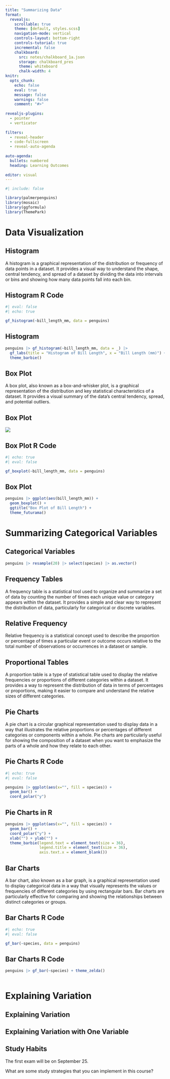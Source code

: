 ```yaml
---
title: "Summarizing Data"
format:
  revealjs:
    scrollable: true
    theme: [default, styles.scss]
    navigation-mode: vertical
    controls-layout: bottom-right
    controls-tutorial: true
    incremental: false 
    chalkboard:
      src: notes/chalkboard_1a.json
      storage: chalkboard_pres
      theme: whiteboard
      chalk-width: 4
knitr:
  opts_chunk: 
    echo: false
    eval: true
    message: false
    warnings: false
    comment: "#>" 
    
revealjs-plugins:
  - pointer
  - verticator
  
filters: 
  - reveal-header
  - code-fullscreen
  - reveal-auto-agenda
  
auto-agenda:
  bullets: numbered
  heading: Learning Outcomes
  
editor: visual
---
```


```r
#| include: false

library(palmerpenguins)
library(mosaic)
library(ggformula)
library(ThemePark)
```

# Data Visualization

## Histogram

A histogram is a graphical representation of the distribution or frequency of data points in a dataset. It provides a visual way to understand the shape, central tendency, and spread of a dataset by dividing the data into intervals or bins and showing how many data points fall into each bin.

## Histogram R Code

```r
#| eval: false
#| echo: true

gf_histogram(~bill_length_mm, data = penguins)
```

## Histogram

```r
penguins |> gf_histogram(~bill_length_mm, data = _) |> 
  gf_labs(title = "Histogram of Bill Length", x = "Bill Length (mm)") +
  theme_barbie()
```

## Box Plot

A box plot, also known as a box-and-whisker plot, is a graphical representation of the distribution and key statistical characteristics of a dataset. It provides a visual summary of the data's central tendency, spread, and potential outliers.

## Box Plot

![](https://miro.medium.com/max/9000/1*2c21SkzJMf3frPXPAR_gZA.png){fig-align="center"}

## Box Plot R Code

```r
#| echo: true
#| eval: false

gf_boxplot(~bill_length_mm, data = penguins)

```

## Box Plot

```r
penguins |> ggplot(aes(bill_length_mm)) +
  geom_boxplot() +
  ggtitle("Box Plot of Bill Length") +
  theme_futurama()
```

# Summarizing Categorical Variables

## Categorical Variables

```r
penguins |> resample(20) |> select(species) |> as.vector()
```

## Frequency Tables

A frequency table is a statistical tool used to organize and summarize a set of data by counting the number of times each unique value or category appears within the dataset. It provides a simple and clear way to represent the distribution of data, particularly for categorical or discrete variables.

## Relative Frequency

Relative frequency is a statistical concept used to describe the proportion or percentage of times a particular event or outcome occurs relative to the total number of observations or occurrences in a dataset or sample.

## Proportional Tables

A proportion table is a type of statistical table used to display the relative frequencies or proportions of different categories within a dataset. It provides a way to represent the distribution of data in terms of percentages or proportions, making it easier to compare and understand the relative sizes of different categories.

## Pie Charts

A pie chart is a circular graphical representation used to display data in a way that illustrates the relative proportions or percentages of different categories or components within a whole. Pie charts are particularly useful for showing the composition of a dataset when you want to emphasize the parts of a whole and how they relate to each other.

## Pie Charts R Code

```r
#| echo: true
#| eval: false

penguins |> ggplot(aes(x="", fill = species)) + 
  geom_bar() + 
  coord_polar("y")

```

## Pie Charts in R

```r
penguins |> ggplot(aes(x="", fill = species)) + 
  geom_bar() + 
  coord_polar("y") +
  xlab("") + ylab("") +
  theme_barbie(legend.text = element_text(size = 36),
               legend.title = element_text(size = 36),
               axis.text.x = element_blank())
```

## Bar Charts

A bar chart, also known as a bar graph, is a graphical representation used to display categorical data in a way that visually represents the values or frequencies of different categories by using rectangular bars. Bar charts are particularly effective for comparing and showing the relationships between distinct categories or groups.

## Bar Charts R Code

```r
#| echo: true
#| eval: false

gf_bar(~species, data = penguins)

```

## Bar Charts R Code

```r
penguins |> gf_bar(~species) + theme_zelda()
  
```

# Explaining Variation

## Explaining Variation

## Explaining Variation with One Variable

## Study Habits

::: fragment
The first exam will be on September 25.
:::

::: fragment
What are some study strategies that you can implement in this course?
:::
